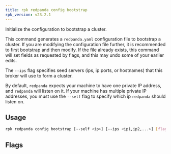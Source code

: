 ```yaml
---
title: rpk redpanda config bootstrap
rpk_version: v23.2.1
---
```


<head>
  <meta name="title" content="rpk redpanda config bootstrap | Redpanda Docs" />
  <meta name="description" content="rpk redpanda config bootstrap" />
  <link rel="canonical" href="https://docs.redpanda.com/docs/reference/rpk/rpk-redpanda/rpk-redpanda-config-bootstrap/" />
</head>

Initialize the configuration to bootstrap a cluster.

This command generates a `redpanda.yaml` configuration file to bootstrap a
cluster. If you are modifying the configuration file further, it is recommended
to first bootstrap and then modify. If the file already exists, this command
will set fields as requested by flags, and this may undo some of your earlier
edits.

The `--ips` flag specifies seed servers (ips, ip:ports, or hostnames) that this
broker will use to form a cluster.

By default, `redpanda` expects your machine to have one private IP address, and
`redpanda` will listen on it. If your machine has multiple private IP addresses,
you must use the `--self` flag to specify which ip `redpanda` should listen on.

## Usage

```bash
rpk redpanda config bootstrap [--self <ip>] [--ips <ip1,ip2,...>] [flags]
```

## Flags

<!--
[cols=",,",]
|===
|*Value* |*Type* |*Description*

|-h, --help |- |Help for bootstrap.

|--ips |strings |Comma-separated list of the seed node addresses or
hostnames; at least three are recommended.

|--self |string |Optional IP address for redpanda to listen on; if
empty, defaults to a private address.

|--config |string |Redpanda or rpk config file; default search paths are
~/.config/rpk/rpk.yaml, $PWD, and /etc/redpanda/`redpanda.yaml`.

|-X, --config-opt |stringArray |Override rpk configuration settings; '-X
help' for detail or '-X list' for terser detail.

|--profile |string |rpk profile to use.

|-v, --verbose |- |Enable verbose logging.
|===

-->
